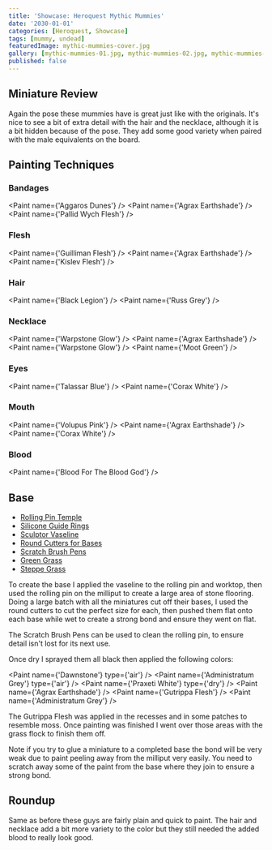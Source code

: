 ```yaml
---
title: 'Showcase: Heroquest Mythic Mummies'
date: '2030-01-01'
categories: [Heroquest, Showcase]
tags: [mummy, undead]
featuredImage: mythic-mummies-cover.jpg
gallery: [mythic-mummies-01.jpg, mythic-mummies-02.jpg, mythic-mummies-03.jpg]
published: false
---
```



## Miniature Review

Again the pose these mummies have is great just like with the originals. It's nice to see a bit of extra detail with
the hair and the necklace, although it is a bit hidden because of the pose. They add some good variety when paired
with the male equivalents on the board.

## Painting Techniques

### Bandages

<Paint name={'Aggaros Dunes'} />
<Paint name={'Agrax Earthshade'} />
<Paint name={'Pallid Wych Flesh'} />

### Flesh

<Paint name={'Guilliman Flesh'} />
<Paint name={'Agrax Earthshade'} />
<Paint name={'Kislev Flesh'} />

### Hair

<Paint name={'Black Legion'} />
<Paint name={'Russ Grey'} />

### Necklace

<Paint name={'Warpstone Glow'} />
<Paint name={'Agrax Earthshade'} />
<Paint name={'Warpstone Glow'} />
<Paint name={'Moot Green'} />

### Eyes

<Paint name={'Talassar Blue'} />
<Paint name={'Corax White'} />

### Mouth

<Paint name={'Volupus Pink'} />
<Paint name={'Agrax Earthshade'} />
<Paint name={'Corax White'} />

### Blood

<Paint name={'Blood For The Blood God'} />

## Base

- [Rolling Pin Temple](https://www.greenstuffworld.com/en/modelling-textured-rolling-pins/365-rolling-pin-hobby-roller-temple.html)
- [Silicone Guide Rings](https://www.greenstuffworld.com/en/modelling-textured-rolling-pins/540-silicone-guide-rings.html)
- [Sculptor Vaseline](https://www.greenstuffworld.com/en/sculptor-vaseline/349-sculptor-vaseline-petroleum-jelly.html)
- [Round Cutters for Bases](https://www.greenstuffworld.com/en/hobby-cutting-tools/801-round-cutters-for-bases-stainless-steel.html)
- [Scratch Brush Pens](https://www.greenstuffworld.com/en/engraving-tools/690-scratch-brush-pens.html)
- [Green Grass](https://www.thearmypainter.com/shop/us/bf4113p)
- [Steppe Grass](https://www.thearmypainter.com/shop/us/bf4115p)

To create the base I applied the vaseline to the rolling pin and worktop, then used the rolling pin on the milliput to
create a large area of stone flooring. Doing a large batch with all the miniatures cut off their bases, I used the round
cutters to cut the perfect size for each, then pushed them flat onto each base while wet to create a strong bond and
ensure they went on flat.

The Scratch Brush Pens can be used to clean the rolling pin, to ensure detail isn't lost for its next use.

Once dry I sprayed them all black then applied the following colors:

<Paint name={'Dawnstone'} type={'air'} />
<Paint name={'Administratum Grey'} type={'air'} />
<Paint name={'Praxeti White'} type={'dry'} />
<Paint name={'Agrax Earthshade'} />
<Paint name={'Gutrippa Flesh'} />
<Paint name={'Administratum Grey'} />

The Gutrippa Flesh was applied in the recesses and in some patches to resemble moss. Once painting was finished I went
over those areas with the grass flock to finish them off.

Note if you try to glue a miniature to a completed base the bond will be very weak due to paint peeling away from the
milliput very easily. You need to scratch away some of the paint from the base where they join to ensure a strong bond.

## Roundup

Same as before these guys are fairly plain and quick to paint. The hair and necklace add a bit more variety to the
color but they still needed the added blood to really look good.
